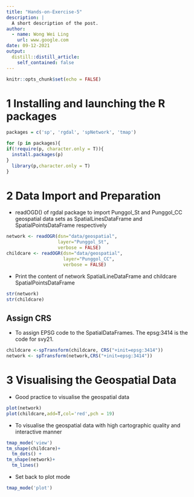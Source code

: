 ```yaml
---
title: "Hands-on-Exercise-5"
description: |
  A short description of the post.
author:
  - name: Wong Wei Ling
    url: www.google.com
date: 09-12-2021
output:
  distill::distill_article:
    self_contained: false
---
```



```r
knitr::opts_chunk$set(echo = FALSE)
```



# 1 Installing and launching the R packages

```r
packages = c('sp', 'rgdal', 'spNetwork', 'tmap')

for (p in packages){
if(!require(p, character.only = T)){
  install.packages(p)
}
  library(p,character.only = T)
}
```

# 2 Data Import and Preparation

- readOGD() of rgdal package to import Punggol_St and Punggol_CC geospatial data sets as SpatialLinesDataFrame and SpatialPointsDataFrame respectively

```r
network <- readOGR(dsn="data/geospatial", 
                   layer="Punggol_St",
                   verbose = FALSE)
childcare <- readOGR(dsn="data/geospatial",
                     layer="Punggol_CC",
                     verbose = FALSE)
```


- Print the content of network SpatialLineDataFrame and childcare SpatialPointsDataFrame

```r
str(network)
str(childcare)
```

## Assign CRS

- To assign EPSG code to the SpatialDataFrames. The epsg:3414 is the code for svy21.

```r
childcare <-spTransform(childcare, CRS("+init=epsg:3414"))
network <- spTransform(network,CRS("+init=epsg:3414"))
```


# 3 Visualising the Geospatial Data

- Good practice to visualise the geospatial data

```r
plot(network)
plot(childcare,add=T,col='red',pch = 19)
```

- To visualise the geospatial data with high cartographic quality and interactive manner

```r
tmap_mode('view')
tm_shape(childcare)+
  tm_dots() +
tm_shape(network)+
  tm_lines()
```

- Set back to plot mode

```r
tmap_mode('plot')
```


